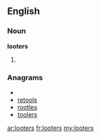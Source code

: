 ==English==

===Noun===
'''looters'''

# {{plural of|[[looter]]}}

===Anagrams===
* {{alphagram|eloorst}}
* [[retools#English|retools]]
* [[rootles#English|rootles]]
* [[toolers#English|toolers]]

[[ar:looters]]
[[fr:looters]]
[[my:looters]]